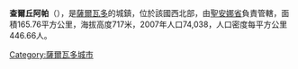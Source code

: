 '''查爾丘阿帕'''（{{lang-es|Chalchuapa}}），是[[薩爾瓦多|薩爾瓦多]]的城鎮，位於該國西北部，由[[聖安娜省|聖安娜省]]負責管轄，面積165.76平方公里，海拔高度717米，2007年人口74,038，人口密度每平方公里446.66人。

{{coord|13|59|N|89|41|W|region:SV_type:city|display=title}}

{{Authority control}}
{{ElSalvador-geo-stub}}
[[Category:薩爾瓦多城市|Category:薩爾瓦多城市]]